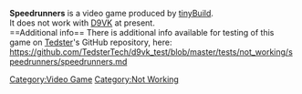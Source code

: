 <strong>Speedrunners</strong> is a video game produced by [[tinyBuild]].
<br />
It does not work with [[D9VK]] at present.
<br />
==Additional info==
There is additional info available for testing of this game on [[User:Tedster|Tedster]]'s GitHub repository, here:
<br />
https://github.com/TedsterTech/d9vk_test/blob/master/tests/not_working/speedrunners/speedrunners.md

[[Category:Video Game]]
[[Category:Not Working]]

